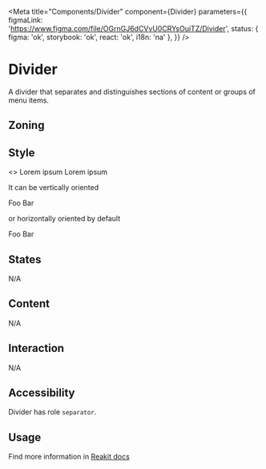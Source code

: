 

<Meta
	title="Components/Divider"
	component={Divider}
	parameters={{
		figmaLink: 'https://www.figma.com/file/OGrnGJ6dCVvU0CRYsOuiTZ/Divider',
		status: { figma: 'ok', storybook: 'ok', react: 'ok', i18n: 'na' },
	}}
/>

# Divider

A divider that separates and distinguishes sections of content or groups of menu items.

## Zoning

<FigmaImage
	src="https://www.figma.com/file/OGrnGJ6dCVvU0CRYsOuiTZ/Divider?node-id=1402%3A20"
	alt="Divider zoning"
/>

## Style

<FigmaImage src="https://www.figma.com/file/OGrnGJ6dCVvU0CRYsOuiTZ/Divider?node-id=0%3A43" alt="" />

<Canvas>
	<Story name="default">
		<>
			Lorem ipsum
			<Divider />
			Lorem ipsum
		</>
	</Story>
</Canvas>

It can be vertically oriented

<Canvas>
	<Story name="horizontal">
		<StackHorizontal gap="S">
			Foo
			<Divider orientation="vertical" />
			Bar
		</StackHorizontal>
	</Story>
</Canvas>

or horizontally oriented by default

<Canvas>
	<Story name="vertical">
		<StackVertical gap="S">
			Foo
			<Divider orientation="horizontal" />
			Bar
		</StackVertical>
	</Story>
</Canvas>

## States

N/A

## Content

N/A

## Interaction

N/A

## Accessibility

Divider has role `separator`.

## Usage

Find more information in [Reakit docs](https://reakit.io/docs/separator/)
